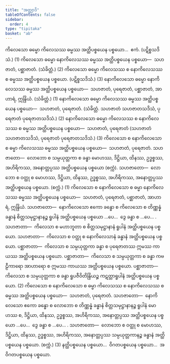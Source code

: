 ```yaml
---
title: "အတ္ထျာဒိ"
tableOfContents: false
sidebar:
  order: 4
type: "tipitaka"
basket: "ab"
---
```



<DynamicBreadcrumb />

<Division number="30">

<Paragraph number="3892">
ကိလေသော ဓမ္မော ကိလေသဿ ဓမ္မဿ အတ္ထိပစ္စယေန ပစ္စယော…  ဧကံ. (ပဋိစ္စသဒိသံ.) (1)
</Paragraph>

<Paragraph number="3893">
ကိလေသော ဓမ္မော နောကိလေသဿ ဓမ္မဿ အတ္ထိပစ္စယေန ပစ္စယော—  သဟဇာတံ, ပစ္ဆာဇာတံ. (သံခိတ္တံ.) (2)
</Paragraph>

<Paragraph number="3894">
ကိလေသော ဓမ္မော ကိလေသဿ စ နောကိလေသဿ စ ဓမ္မဿ အတ္ထိပစ္စယေန ပစ္စယော. (ပဋိစ္စသဒိသံ.) (3)
</Paragraph>

<Paragraph number="3895">
နောကိလေသော ဓမ္မော နောကိလေသဿ ဓမ္မဿ အတ္ထိပစ္စယေန ပစ္စယော—  သဟဇာတံ, ပုရေဇာတံ, ပစ္ဆာဇာတံ, အာဟာရံ, ဣန္ဒြိယံ. (သံခိတ္တံ.) (1)
</Paragraph>

<Paragraph number="3896">
နောကိလေသော ဓမ္မော ကိလေသဿ ဓမ္မဿ အတ္ထိပစ္စယေန ပစ္စယော—  သဟဇာတံ, ပုရေဇာတံ. (သံခိတ္တံ. သဟဇာတံ သဟဇာတသဒိသံ, ပုရေဇာတံ ပုရေဇာတသဒိသံ.) (2)
</Paragraph>

<Paragraph number="3897">
နောကိလေသော ဓမ္မော ကိလေသဿ စ နောကိလေသဿ စ ဓမ္မဿ အတ္ထိပစ္စယေန ပစ္စယော—  သဟဇာတံ, ပုရေဇာတံ (သဟဇာတံ သဟဇာတသဒိသံ, ပုရေဇာတံ ပုရေဇာတသဒိသံ.) (3)
</Paragraph>

</Division>
<Division number="31">

<Paragraph number="3898">
ကိလေသော စ နောကိလေသော စ ဓမ္မာ ကိလေသဿ ဓမ္မဿ အတ္ထိပစ္စယေန ပစ္စယော—  သဟဇာတံ, ပုရေဇာတံ. <Emphasis>သဟဇာတော</Emphasis>—  လောဘော စ သမ္ပယုတ္တကာ စ ခန္ဓာ မောဟဿ, ဒိဋ္ဌိယာ, ထိနဿ, ဥဒ္ဓစ္စဿ, အဟိရိကဿ, အနောတ္တပ္ပဿ အတ္ထိပစ္စယေန ပစ္စယော (စက္ကံ). <Emphasis>သဟဇာတော</Emphasis>—  လောဘော စ ဝတ္ထု စ မောဟဿ, ဒိဋ္ဌိယာ, ထိနဿ, ဥဒ္ဓစ္စဿ, အဟိရိကဿ, အနောတ္တပ္ပဿ အတ္ထိပစ္စယေန ပစ္စယော. (စက္ကံ.) (1)
</Paragraph>

<Paragraph number="3899">
ကိလေသော စ နောကိလေသော စ ဓမ္မာ နောကိလေသဿ ဓမ္မဿ အတ္ထိပစ္စယေန ပစ္စယော—  သဟဇာတံ, ပုရေဇာတံ, ပစ္ဆာဇာတံ, အာဟာရံ, ဣန္ဒြိယံ. <Emphasis>သဟဇာတော</Emphasis>—  နောကိလေသော ဧကော ခန္ဓော စ ကိလေသော စ တိဏ္ဏန္နံ ခန္ဓာနံ စိတ္တသမုဋ္ဌာနာနဉ္စ ရူပါနံ အတ္ထိပစ္စယေန ပစ္စယော …ပေ…  ဒွေ ခန္ဓာ စ …ပေ… . <Emphasis>သဟဇာတာ</Emphasis>—  ကိလေသာ စ မဟာဘူတာ စ စိတ္တသမုဋ္ဌာနာနံ ရူပါနံ အတ္ထိပစ္စယေန ပစ္စယော. <Emphasis>သဟဇာတာ</Emphasis>—  ကိလေသာ စ ဝတ္ထု စ နောကိလေသာနံ ခန္ဓာနံ အတ္ထိပစ္စယေန ပစ္စယော. <Emphasis>ပစ္ဆာဇာတာ</Emphasis>—  ကိလေသာ စ သမ္ပယုတ္တကာ ခန္ဓာ စ ပုရေဇာတဿ ဣမဿ ကာယဿ အတ္ထိပစ္စယေန ပစ္စယော. <Emphasis>ပစ္ဆာဇာတာ</Emphasis>—  ကိလေသာ စ သမ္ပယုတ္တကာ စ ခန္ဓာ ကဗဠီကာရော အာဟာရော စ ဣမဿ ကာယဿ အတ္ထိပစ္စယေန ပစ္စယော. <Emphasis>ပစ္ဆာဇာတာ</Emphasis>—  ကိလေသာ စ သမ္ပယုတ္တကာ စ ခန္ဓာ ရူပဇီဝိတိန္ဒြိယဉ္စ ကဋတ္တာရူပါနံ အတ္ထိပစ္စယေန ပစ္စယော. (2)
</Paragraph>

<Paragraph number="3900">
ကိလေသော စ နောကိလေသော စ ဓမ္မာ ကိလေသဿ စ နောကိလေသဿ စ ဓမ္မဿ အတ္ထိပစ္စယေန ပစ္စယော—  သဟဇာတံ, ပုရေဇာတံ. <Emphasis>သဟဇာတော</Emphasis>—  နောကိလေသော ဧကော ခန္ဓော စ လောဘော စ တိဏ္ဏန္နံ ခန္ဓာနံ စိတ္တသမုဋ္ဌာနာနဉ္စ ရူပါနံ မောဟဿ စ, ဒိဋ္ဌိယာ, ထိနဿ, ဥဒ္ဓစ္စဿ, အဟိရိကဿ, အနောတ္တပ္ပဿ အတ္ထိပစ္စယေန ပစ္စယော …ပေ…  ဒွေ ခန္ဓာ စ …ပေ… . <Emphasis>သဟဇာတော</Emphasis>—  လောဘော စ ဝတ္ထု စ မောဟဿ, ဒိဋ္ဌိယာ, ထိနဿ, ဥဒ္ဓစ္စဿ, အဟိရိကဿ, အနောတ္တပ္ပဿ သမ္ပယုတ္တကာနဉ္စ ခန္ဓာနံ အတ္ထိပစ္စယေန ပစ္စယော. (စက္ကံ.) (3)
</Paragraph>

<Paragraph number="3901">
နတ္ထိပစ္စယေန ပစ္စယော…  ဝိဂတပစ္စယေန ပစ္စယော…  အဝိဂတပစ္စယေန ပစ္စယော.
</Paragraph>
</Division>